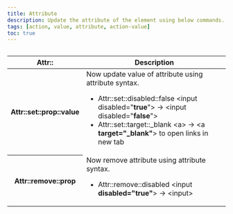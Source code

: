 ```yaml
---
title: Attribute
description: Update the attribute of the element using below commands.
tags: [action, value, attribute, action-value]
toc: true
---
```


<img class="d-block mb-4 img-fluid rounded-3" src="/docs/[[config:docs_version]]/assets/img/action-attr.png" alt="" />

<table class="table">
  <thead>
    <tr>
      <th scope="col">Attr::</th>
      <th scope="col">Description</th>
    </tr>
  </thead>
  <tbody>
    <tr>
      <th scope="row">Attr::set::prop::value</th>
      <td>
        Now update value of attribute using attribute syntax.
        <ul>
          <li>
            Attr::set::disabled::false &lt;input disabled="<b>true</b>"> -> &lt;input disabled="<b>false</b>">
          </li>
          <li>
            Attr::set::target::_blank &lt;a> -> &lt;a <b>target="_blank"</b>> to open links in new tab
          </li>
        </ul>
      </td>
    </tr>
    <tr>
      <th scope="row">Attr::remove::prop</th>
      <td>
        Now remove attribute using attribute syntax.
        <ul>
          <li>
            Attr::remove::disabled &lt;input <b>disabled="true"</b>> -> &lt;input>
          </li>
        </ul>
      </td>
    </tr>
  </tbody>
</table>
